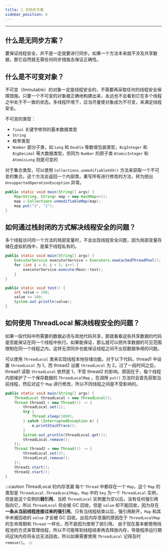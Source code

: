 ```yaml
---
title: 🦍 无同步方案
sidebar_position: 6
---
```


----

## 什么是无同步方案？

要保证线程安全，并不是一定就要进行同步。如果一个方法本来就不涉及共享数据，那它自然就无需任何同步措施去保证正确性。

## 什么是不可变对象？

不可变（Immutable）的对象一定是线程安全的，不需要再采取任何的线程安全保障措施。只要一个不可变的对象被正确地构建出来，永远也不会看到它在多个线程之中处于不一致的状态。多线程环境下，应当尽量使对象成为不可变，来满足线程安全。

不可变的类型：

- `final` 关键字修饰的基本数据类型
- `String`
- 枚举类型
- `Number` 部分子类，如 `Long` 和 `Double` 等数值包装类型，`BigInteger` 和 `BigDecimal` 等大数据类型，但同为 `Number` 的原子类 `AtomicInteger` 和 `AtomicLong` 则是可变的

对于集合类型，可以使用 `Collections.unmodifiableXXX()` 方法来获取一个不可变的集合。这个方法会返回一个内部类，重写所有进行修改的方法，转为抛出 `UnsupportedOperationException` 异常。

```java
public static void main(String[] args) {
    Map<String, String> map = new HashMap<>();
    map = Collections.unmodifiableMap(map);
    map.put("1", "1");
}
```

## 如何通过栈封闭的方式解决线程安全的问题？

多个线程访问同一个方法的局部变量时，不会出现线程安全问题，因为局部变量存储在虚拟机栈中，是属于线程私有的。

```java
public static void main(String[] args) {
    ExecutorService executorService = Executors.newCachedThreadPool();
    for (int i = 0; i < 5; i++) {
        executorService.execute(Main::test);
    }
}

public static void test() {
    int value = 100;
    value += 100;
    System.out.println(value);
}
```

## 如何使用 ThreadLocal 解决线程安全的问题？

如果一段代码中所需要的数据必须与其他代码共享，那就看看这些共享数据的代码是否能保证在同一个线程中执行。如果能保证，那么就可以把共享数据的可见范围限制在同一个线程之内，这样无须同步也能保证线程之间不出现数据争用的问题。

可以使用 `ThreadLocal` 类来实现线程本地存储功能。对于以下代码，thread1 中设置 `threadLocal` 为 1，而 thread2 设置 `threadLocal` 为 2。过了一段时间之后，thread1 读取 `threadLocal` 依然是 1，不受 thread2 的影响。原因在于，每个线程内部维护了一个保存数据的 `ThreadLocalMap` ，在调用 `put()` 方法时会首先获取当前线程，然后对这个 `Map` 进行修改，所以不同线程之间是不受影响的。

```java
public static void main(String[] args) {
    ThreadLocal threadLocal = new ThreadLocal();
    Thread thread1 = new Thread(() -> {
        threadLocal.set(1);
        try {
            Thread.sleep(1000);
        } catch (InterruptedException e) {
            e.printStackTrace();
        }
        System.out.println(threadLocal.get());
        threadLocal.remove();
    });
    Thread thread2 = new Thread(() -> {
        threadLocal.set(2);
        threadLocal.remove();
    });
    thread1.start();
    thread2.start();
}
```

:::caution ThreadLocal 的内存泄漏
每个 `Thread` 中都存在一个 `Map`，这个 `Map` 的类型是 `ThreadLocal.ThreadLocalMap`。`Map` 中的 `key` 为一个 `ThreadLocal` 实例，但是是这个实例的**弱引用**。当把 `ThreadLocal` 实例置为空以后，没有任何强引用指向它，所以 `ThreadLocal` 将会被 GC 回收，但是 `value` 却不能回收，因为存在**一条从当前线程连接过来的强引用**。只有当线程结束以后，强引用断开，`Map` 和其中未被回收的 `value` 才会被 GC 回收。出现内存泄漏的原因在于 `ThreadLocalMap` 的生命周期和 `Thread` 一样长，而不是因为使用了弱引用。
由于现在基本都使用线程池的方式来管理线程，所以不可能等到线程结束再去释放内存，导致程序运行期间这块内存将永远无法回收。所以如果需要使用 `ThreadLocal` 记得及时 `remove()`。
:::
